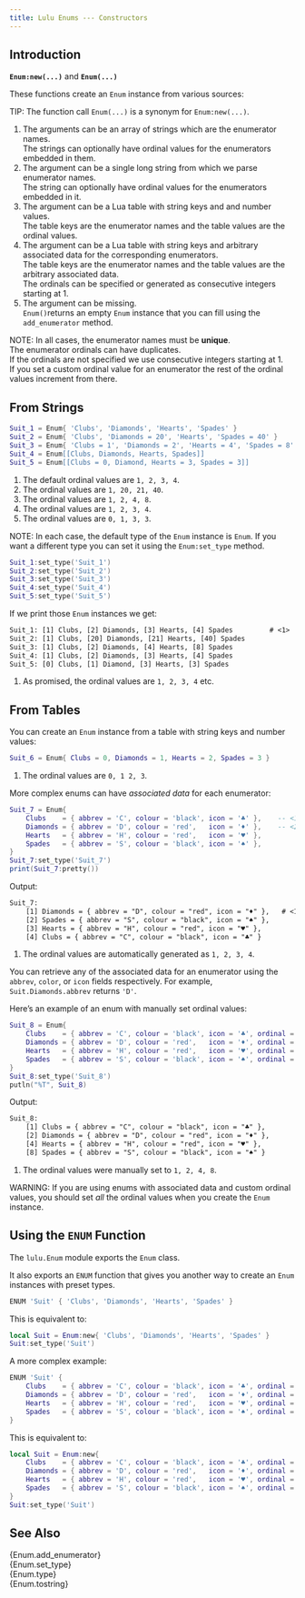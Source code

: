 ```yaml
---
title: Lulu Enums --- Constructors
---
```


## Introduction

**`Enum:new(...)`** and **`Enum(...)`**

These functions create an `Enum` instance from various sources:

TIP: The function call `Enum(...)` is a synonym for `Enum:new(...)`.

1. The arguments can be an array of strings which are the enumerator names. <br> The strings can optionally have ordinal values for the enumerators embedded in them.
2. The argument can be a single long string from which we parse enumerator names. <br> The string can optionally have ordinal values for the enumerators embedded in it.
3. The argument can be a Lua table with string keys and and number values. <br> The table keys are the enumerator names and the table values are the ordinal values.
4. The argument can be a Lua table with string keys and arbitrary associated data for the corresponding enumerators. <br> The table keys are the enumerator names and the table values are the arbitrary associated data. <br> The ordinals can be specified or generated as consecutive integers starting at 1.
5. The argument can be missing. <br> `Enum()`returns an empty `Enum` instance that you can fill using the `add_enumerator` method.

NOTE: In all cases, the enumerator names must be **unique**. <br>
The enumerator ordinals can have duplicates. <br>
If the ordinals are not specified we use consecutive integers starting at 1. <br>
If you set a custom ordinal value for an enumerator the rest of the ordinal values increment from there.

## From Strings

```lua
Suit_1 = Enum{ 'Clubs', 'Diamonds', 'Hearts', 'Spades' }                    -- <1>
Suit_2 = Enum{ 'Clubs', 'Diamonds = 20', 'Hearts', 'Spades = 40' }          -- <2>
Suit_3 = Enum{ 'Clubs = 1', 'Diamonds = 2', 'Hearts = 4', 'Spades = 8' }    -- <3>
Suit_4 = Enum[[Clubs, Diamonds, Hearts, Spades]]                            -- <4>
Suit_5 = Enum[[Clubs = 0, Diamond, Hearts = 3, Spades = 3]]                 -- <5>
```
1. The default ordinal values are `1, 2, 3, 4`.
2. The ordinal values are `1, 20, 21, 40`.
3. The ordinal values are `1, 2, 4, 8`.
4. The ordinal values are `1, 2, 3, 4`.
5. The ordinal values are `0, 1, 3, 3`.

NOTE: In each case, the default type of the `Enum` instance is `Enum`.
If you want a different type you can set it using the `Enum:set_type` method.

```lua
Suit_1:set_type('Suit_1')
Suit_2:set_type('Suit_2')
Suit_3:set_type('Suit_3')
Suit_4:set_type('Suit_4')
Suit_5:set_type('Suit_5')
```

If we print those `Enum` instances we get:
```txt
Suit_1: [1] Clubs, [2] Diamonds, [3] Hearts, [4] Spades         # <1>
Suit_2: [1] Clubs, [20] Diamonds, [21] Hearts, [40] Spades
Suit_3: [1] Clubs, [2] Diamonds, [4] Hearts, [8] Spades
Suit_4: [1] Clubs, [2] Diamonds, [3] Hearts, [4] Spades
Suit_5: [0] Clubs, [1] Diamond, [3] Hearts, [3] Spades
```
1. As promised, the ordinal values are `1, 2, 3, 4` etc.

## From Tables

You can create an `Enum` instance from a table with string keys and number values:
```lua
Suit_6 = Enum{ Clubs = 0, Diamonds = 1, Hearts = 2, Spades = 3 }            -- <1>
```
1. The ordinal values are `0, 1 2, 3`.

More complex enums can have *associated data* for each enumerator:
```lua
Suit_7 = Enum{
    Clubs    = { abbrev = 'C', colour = 'black', icon = '♣' },    -- <1>
    Diamonds = { abbrev = 'D', colour = 'red',   icon = '♦' },    -- <2>
    Hearts   = { abbrev = 'H', colour = 'red',   icon = '♥' },
    Spades   = { abbrev = 'S', colour = 'black', icon = '♠' },
}
Suit_7:set_type('Suit_7')
print(Suit_7:pretty())
```
Output:
```txt
Suit_7:
    [1] Diamonds = { abbrev = "D", colour = "red", icon = "♦" },   # <1>
    [2] Spades = { abbrev = "S", colour = "black", icon = "♠" },
    [3] Hearts = { abbrev = "H", colour = "red", icon = "♥" },
    [4] Clubs = { abbrev = "C", colour = "black", icon = "♣" }
```
1. The ordinal values are automatically generated as `1, 2, 3, 4`.

You can retrieve any of the associated data for an enumerator using the `abbrev`, `color`, or `icon` fields respectively.
For example, `Suit.Diamonds.abbrev` returns `'D'`.

Here's an example of an enum with manually set ordinal values:
```lua
Suit_8 = Enum{
    Clubs    = { abbrev = 'C', colour = 'black', icon = '♣', ordinal = 1 },    -- <1>
    Diamonds = { abbrev = 'D', colour = 'red',   icon = '♦', ordinal = 2 },
    Hearts   = { abbrev = 'H', colour = 'red',   icon = '♥', ordinal = 4 },
    Spades   = { abbrev = 'S', colour = 'black', icon = '♠', ordinal = 8 },
}
Suit_8:set_type('Suit_8')
putln("%T", Suit_8)
```
Output:
```txt
Suit_8:
    [1] Clubs = { abbrev = "C", colour = "black", icon = "♣" },            # <1>
    [2] Diamonds = { abbrev = "D", colour = "red", icon = "♦" },
    [4] Hearts = { abbrev = "H", colour = "red", icon = "♥" },
    [8] Spades = { abbrev = "S", colour = "black", icon = "♠" }
```
1. The ordinal values were manually set to `1, 2, 4, 8`.

WARNING: If you are using enums with associated data and custom ordinal values, you should set *all* the ordinal values when you create the `Enum` instance.

## Using the `ENUM` Function

The `lulu.Enum` module exports the `Enum` class.

It also exports an `ENUM` function that gives you another way to create an `Enum` instances with preset types.

```lua
ENUM 'Suit' { 'Clubs', 'Diamonds', 'Hearts', 'Spades' }
```
This is equivalent to:
```lua
local Suit = Enum:new{ 'Clubs', 'Diamonds', 'Hearts', 'Spades' }
Suit:set_type('Suit')
```
A more complex example:
```lua
ENUM 'Suit' {
    Clubs    = { abbrev = 'C', colour = 'black', icon = '♣', ordinal = 1 },
    Diamonds = { abbrev = 'D', colour = 'red',   icon = '♦', ordinal = 2 },
    Hearts   = { abbrev = 'H', colour = 'red',   icon = '♥', ordinal = 4 },
    Spades   = { abbrev = 'S', colour = 'black', icon = '♠', ordinal = 8 },
}
```
This is equivalent to:
```lua
local Suit = Enum:new{
    Clubs    = { abbrev = 'C', colour = 'black', icon = '♣', ordinal = 1 },
    Diamonds = { abbrev = 'D', colour = 'red',   icon = '♦', ordinal = 2 },
    Hearts   = { abbrev = 'H', colour = 'red',   icon = '♥', ordinal = 4 },
    Spades   = { abbrev = 'S', colour = 'black', icon = '♠', ordinal = 8 },
}
Suit:set_type('Suit')
```

## See Also

{Enum.add_enumerator}   <br>
{Enum.set_type}         <br>
{Enum.type}             <br>
{Enum.tostring}
